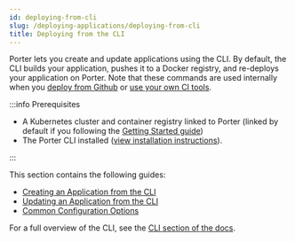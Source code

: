 ```yaml
---
id: deploying-from-cli
slug: /deploying-applications/deploying-from-cli
title: Deploying from the CLI
---
```


Porter lets you create and update applications using the CLI. By default, the CLI builds your application, pushes it to a Docker registry, and re-deploys your application on Porter. Note that these commands are used internally when you [deploy from Github](./deploying-from-github) or [use your own CI tools](./using-other-ci-tools).

:::info Prerequisites

- A Kubernetes cluster and container registry linked to Porter (linked by default if you following the [Getting Started guide](../getting-started/overview))
- The Porter CLI installed ([view installation instructions](../cli/installation)).

:::

This section contains the following guides:

- [Creating an Application from the CLI](./deploying-from-cli/creating-an-application)
- [Updating an Application from the CLI](./deploying-from-cli/updating-an-application)
- [Common Configuration Options](./deploying-from-cli/common-configuration-options)

For a full overview of the CLI, see the [CLI section of the docs](../cli/installation).
